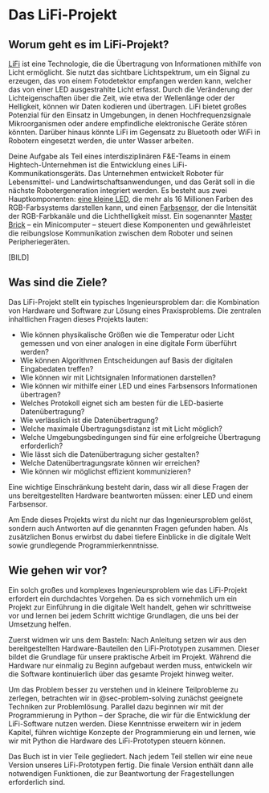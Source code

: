 # Das LiFi-Projekt {.unnumbered}

## Worum geht es im LiFi-Projekt?

[LiFi](https://en.wikipedia.org/wiki/Li-Fi) ist eine Technologie, die die Übertragung von Informationen mithilfe von Licht ermöglicht. Sie nutzt das sichtbare Lichtspektrum, um ein Signal zu erzeugen, das von einem Fotodetektor empfangen werden kann, welcher das von einer LED ausgestrahlte Licht erfasst. Durch die Veränderung der Lichteigenschaften über die Zeit, wie etwa der Wellenlänge oder der Helligkeit, können wir Daten kodieren und übertragen. LiFi bietet großes Potenzial für den Einsatz in Umgebungen, in denen Hochfrequenzsignale Mikroorganismen oder andere empfindliche elektronische Geräte stören könnten. Darüber hinaus könnte LiFi im Gegensatz zu Bluetooth oder WiFi in Robotern eingesetzt werden, die unter Wasser arbeiten.

Deine Aufgabe als Teil eines interdisziplinären F&E-Teams in einem Hightech-Unternehmen ist die Entwicklung eines LiFi-Kommunikationsgeräts. Das Unternehmen entwickelt Roboter für Lebensmittel- und Landwirtschaftsanwendungen, und das Gerät soll in die nächste Robotergeneration integriert werden. Es besteht aus zwei Hauptkomponenten: [eine kleine LED](https://www.tinkerforge.com/en/doc/Hardware/Bricklets/RGB_LED_V2.html), die mehr als 16 Millionen Farben des RGB-Farbsystems darstellen kann, und einen [Farbsensor](https://www.tinkerforge.com/en/doc/Hardware/Bricklets/Color_V2.html), der die Intensität der RGB-Farbkanäle und die Lichthelligkeit misst. Ein sogenannter [Master Brick](https://www.tinkerforge.com/en/doc/Hardware/Bricks/Master_Brick.html) – ein Minicomputer – steuert diese Komponenten und gewährleistet die reibungslose Kommunikation zwischen dem Roboter und seinen Peripheriegeräten.

[BILD]

## Was sind die Ziele?

Das LiFi-Projekt stellt ein typisches Ingenieursproblem dar: die Kombination von Hardware und Software zur Lösung eines Praxisproblems. Die zentralen inhaltlichen Fragen dieses Projekts lauten:

-   Wie können physikalische Größen wie die Temperatur oder Licht gemessen und von einer analogen in eine digitale Form überführt werden?
-   Wie können Algorithmen Entscheidungen auf Basis der digitalen Eingabedaten treffen?
-   Wie können wir mit Lichtsignalen Informationen darstellen?
-   Wie können wir mithilfe einer LED und eines Farbsensors Informationen übertragen?
-   Welches Protokoll eignet sich am besten für die LED-basierte Datenübertragung?
-   Wie verlässlich ist die Datenübertragung?
-   Welche maximale Übertragungsdistanz ist mit Licht möglich?
-   Welche Umgebungsbedingungen sind für eine erfolgreiche Übertragung erforderlich?
-   Wie lässt sich die Datenübertragung sicher gestalten?
-   Welche Datenübertragungsrate können wir erreichen?
-   Wie können wir möglichst effizient kommunizieren?

Eine wichtige Einschränkung besteht darin, dass wir all diese Fragen der uns bereitgestellten Hardware beantworten müssen: einer LED und einem Farbsensor.

Am Ende dieses Projekts wirst du nicht nur das Ingenieursproblem gelöst, sondern auch Antworten auf die genannten Fragen gefunden haben. Als zusätzlichen Bonus erwirbst du dabei tiefere Einblicke in die digitale Welt sowie grundlegende Programmierkenntnisse.

## Wie gehen wir vor?

Ein solch großes und komplexes Ingenieursproblem wie das LiFi-Projekt erfordert ein durchdachtes Vorgehen. Da es sich vornehmlich um ein Projekt zur Einführung in die digitale Welt handelt, gehen wir schrittweise vor und lernen bei jedem Schritt wichtige Grundlagen, die uns bei der Umsetzung helfen.

Zuerst widmen wir uns dem Basteln: Nach Anleitung setzen wir aus den bereitgestellten Hardware-Bauteilen den LiFi-Prototypen zusammen. Dieser bildet die Grundlage für unsere praktische Arbeit im Projekt. Während die Hardware nur einmalig zu Beginn aufgebaut werden muss, entwickeln wir die Software kontinuierlich über das gesamte Projekt hinweg weiter.

Um das Problem besser zu verstehen und in kleinere Teilprobleme zu zerlegen, betrachten wir in @sec-problem-solving zunächst geeignete Techniken zur Problemlösung. Parallel dazu beginnen wir mit der Programmierung in Python – der Sprache, die wir für die Entwicklung der LiFi-Software nutzen werden. Diese Kenntnisse erweitern wir in jedem Kapitel, führen wichtige Konzepte der Programmierung ein und lernen, wie wir mit Python die Hardware des LiFi-Prototypen steuern können.

Das Buch ist in vier Teile gegliedert. Nach jedem Teil stellen wir eine neue Version unseres LiFi-Prototypen fertig. Die finale Version enthält dann alle notwendigen Funktionen, die zur Beantwortung der Fragestellungen erforderlich sind.









